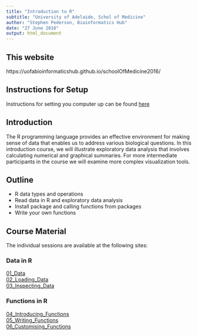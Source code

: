 ```yaml
---
title: "Introduction to R"
subtitle: "University of Adelaide, Schol of Medicine"
author: "Stephen Pederson, Bioinformatics Hub"
date: "27 June 2016"
output: html_document
---
```


## This website
https://uofabioinformaticshub.github.io/schoolOfMedicine2016/

## Instructions for Setup

Instructions for setting you computer up can be found [here](00_Setup.html)

## Introduction

The R programming language provides an effective environment for making sense of data that enables us to address various biological questions. 
In this introduction course, we will illustrate exploratory data analysis that involves calculating numerical and graphical summaries. 
For more intermediate participants in the course we will examine more complex visualization tools.

## Outline
- R data types and operations
- Read data in R and exploratory data analysis
- Install package and calling functions from packages
- Write your own functions

## Course Material
The individual sessions are available at the following sites:

### Data in R
[01_Data](01_Data.html)  
[02_Loading_Data](02_Loading_Data.html)  
[03_Inspecting_Data](03_Inspecting_Data.html)  

### Functions in R
[04_Introducing_Functions](04_Introducing_Functions.html)  
[05_Writing_Functions](05_Writing_Functions.html)  
[06_Customising_Functions](06_Customising_Functions.html)  
